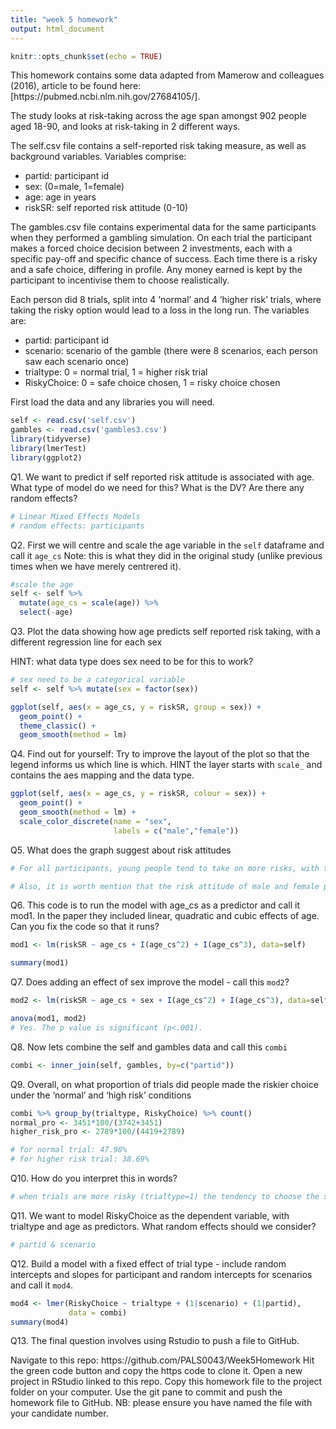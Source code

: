 ---
title: "week 5 homework"
output: html_document
---

```{r setup, include=FALSE, purl=FALSE}
knitr::opts_chunk$set(echo = TRUE)
```

This homework contains some data adapted from Mamerow and colleagues (2016), article to be found here:[https://pubmed.ncbi.nlm.nih.gov/27684105/]. 

The study looks at risk-taking across the age span amongst 902 people aged 18-90, and looks at risk-taking in 2 different ways.

The self.csv file contains a self-reported risk taking measure, as well as background variables. Variables comprise:

* partid: participant id
* sex: (0=male, 1=female)
* age: age in years
* riskSR: self reported risk attitude  (0-10)

The gambles.csv file contains experimental data for the same participants when they performed a gambling simulation. On each trial the participant makes a forced choice decision between 2 investments, each with a specific pay-off and specific chance of success. Each time there is a risky and a safe choice, differing in profile. Any money earned is kept by the participant to incentivise them to choose realistically.

Each person did 8 trials, split into 4 'normal' and 4 'higher risk' trials, where taking the risky option would lead to a loss in the long run. The variables are:

* partid: participant id
* scenario: scenario of the gamble (there were 8 scenarios, each person saw each scenario once)
* trialtype: 0 = normal trial, 1 = higher risk trial
* RiskyChoice: 0 = safe choice chosen, 1 = risky choice chosen

First load the data and any libraries you will need.
```{r purl=FALSE}
self <- read.csv('self.csv') 
gambles <- read.csv('gambles3.csv') 
library(tidyverse)
library(lmerTest)
library(ggplot2)
```


Q1. We want to predict if self reported risk attitude is associated with age. What type of model do we need for this? What is the DV? Are there any random effects?
```{r q01}
# Linear Mixed Effects Models
# random effects: participants
```

Q2. First we will centre and scale the age variable in the `self` dataframe and call it `age_cs` Note: this is what they did in the original study (unlike previous times when we have merely centrered it).
```{r q02}
#scale the age
self <- self %>% 
  mutate(age_cs = scale(age)) %>% 
  select(-age) 
```


Q3. Plot the data showing how age predicts self reported risk taking, with a different regression line for each sex

HINT: what data type does sex need to be for this to work?
```{r q03}
# sex need to be a categorical variable
self <- self %>% mutate(sex = factor(sex))

ggplot(self, aes(x = age_cs, y = riskSR, group = sex)) + 
  geom_point() + 
  theme_classic() + 
  geom_smooth(method = lm)
```

Q4. Find out for yourself: Try to improve the layout of the plot so that the legend informs us which line is which. HINT the layer starts with `scale_` and contains the aes mapping and the data type.

```{r q04}
ggplot(self, aes(x = age_cs, y = riskSR, colour = sex)) +
  geom_point() +
  geom_smooth(method = lm) +
  scale_color_discrete(name = "sex",
                       labels = c("male","female"))
```

Q5. What does the graph suggest about risk attitudes
```{r q05}
# For all participants, young people tend to take on more risks, with the age difference within male participants are more obvious than female (as we can see a bigger gradient shown in the diagram.)

# Also, it is worth mention that the risk attitude of male and female participants tend to convergent as age increases.
```


Q6. This code is to run the model with age_cs as a predictor and call it mod1. In the paper they included linear, quadratic and cubic effects of age.
Can you fix the code so that it runs?
```{r q06}
mod1 <- lm(riskSR ~ age_cs + I(age_cs^2) + I(age_cs^3), data=self)

summary(mod1)
```

Q7. Does adding an effect of sex improve the model - call this `mod2`? 
```{r q07}
mod2 <- lm(riskSR ~ age_cs + sex + I(age_cs^2) + I(age_cs^3), data=self)

anova(mod1, mod2)
# Yes. The p value is significant (p<.001).
```


Q8. Now lets combine the self and gambles data and call this `combi`
```{r q08}
combi <- inner_join(self, gambles, by=c("partid"))
```

Q9. Overall, on what proportion of trials did people made the riskier choice under the 'normal' and 'high risk' conditions
```{r q09}
combi %>% group_by(trialtype, RiskyChoice) %>% count()
normal_pro <- 3451*100/(3742+3451)
higher_risk_pro <- 2789*100/(4419+2789)

# for normal trial: 47.98%
# for higher risk trial: 38.69%
```

Q10. How do you interpret this in words?
```{r q10}
# when trials are more risky (trialtype=1) the tendency to choose the safer option increases
```

Q11. We want to model RiskyChoice as the dependent variable, with trialtype and age as predictors. What random effects should we consider?
```{r q11}
# partid & scenario
```
 

Q12. Build a model with a fixed effect of trial type - include random intercepts and slopes for participant and random intercepts for scenarios and call it `mod4`. 

```{r q12}
mod4 <- lmer(RiskyChoice ~ trialtype + (1|scenario) + (1|partid),
             data = combi)
summary(mod4)
```

Q13. The final question involves using Rstudio to push a file to GitHub.

Navigate to this repo: https://github.com/PALS0043/Week5Homework
Hit the green code button and copy the https code to clone it.
Open a new project in RStudio linked to this repo.
Copy this homework file to the project folder on your computer.
Use the git pane to commit and push the homework file to GitHub.
NB: please ensure you have named the file with your candidate number.

